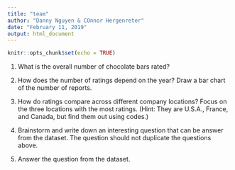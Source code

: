---
title: "team"
author: "Danny Nguyen & COnnor Hergenreter" 
date: "February 11, 2019"
output: html_document
---

```{r setup, include=FALSE}
knitr::opts_chunk$set(echo = TRUE)
```

1. What is the overall number of chocolate bars rated?

2. How does the number of ratings depend on the year? Draw a bar chart of the number of reports.

3. How do ratings compare across different company locations? Focus on the three locations with the most ratings. (Hint: They are U.S.A., France, and Canada, but find them out using codes.)

4. Brainstorm and write down an interesting question that can be answer from the dataset. The question should not duplicate the questions above.

5. Answer the question from the dataset.